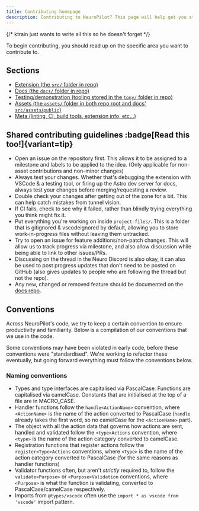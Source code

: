 ```yaml
---
title: Contributing homepage
description: Contributing to NeuroPilot? This page will help get you started!
---
```



{/* ktrain just wants to write all this so he doesn't forget */}

To begin contributing, you should read up on the specific area you want to contribute to.

## Sections

- [Extension (the `src/` folder in repo)](/docs/contributors/extension)
- [Docs (the `docs/` folder in repo)](/docs/contributors/docs)
- [Testing/demonstration (tooling stored in the `tony/` folder in repo)](/docs/contributors/testing)
- [Assets (the `assets/` folder in both repo root and docs' `src/assets`/`public`)](/docs/contributors/assets)
- [Meta (linting, CI, build tools, extension info, etc...)](/docs/contributors/meta)

## Shared contributing guidelines :badge[Read this too!]{variant=tip}

- Open an issue on the repository first. This allows it to be assigned to a milestone and labels to be applied to the idea. (Only applicable for non-asset contributions and non-minor changes)
- Always test your changes. Whether that's debugging the extension with VSCode & a testing tool, or firing up the Astro dev server for docs, always test your changes before merging/requesting a review.
- Double check your changes after getting out of the zone for a bit. This can help catch mistakes from tunnel vision.
- If CI fails, check to see why it failed, rather than blindly trying everything you think might fix it.
- Put everything you're working on inside `project-files/`. This is a folder that is gitignored & vscodeignored by default, allowing you to store work-in-progress files without leaving them untracked.
- Try to open an issue for feature additions/non-patch changes. This will allow us to track progress via milestone, and also allow discussion while being able to link to other issues/PRs.
- Discussing on the thread in the Neuro Discord is also okay, it can also be used to post progress updates that don't need to be posted on GitHub (also gives updates to people who are following the thread but not the repo).
- Any new, changed or removed feature should be documented on the [docs repo](https://github.com/VSC-NeuroPilot/docs).

## Conventions

Across NeuroPilot's code, we try to keep a certain convention to ensure productivity and familiarity.
Below is a compilation of our conventions that we use in the code.

<Aside>

Some conventions may have been violated in early code, before these conventions were "standardised".
We're working to refactor these eventually, but going forward everything must follow the conventions below.

</Aside>

### Naming conventions

- Types and type interfaces are capitalised via PascalCase. Functions are capitalised via camelCase. Constants that are initialised at the top of a file are in MACRO_CASE.
- Handler functions follow the `handle<ActionName>` convention, where `<ActionName>` is the name of the action converted to PascalCase (`handle` already takes the first word, so no camelCase for the `<ActionName>` part).
- The object with all the action data that governs how actions are sent, handled and validated follow the `<type>Actions` convention, where `<type>` is the name of the action category converted to camelCase.
- Registration functions that register actions follow the `register<Type>Actions` conventions, where `<Type>` is the name of the action category converted to PascalCase (for the same reasons as handler functions)
- Validator functions often, but aren't *strictly* required to, follow the `validate<Purpose>` or `<Purpose>Validation` conventions, where `<Purpose>` is what the function is validating, converted to PascalCase/camelCase respectively.
- Imports from `@types/vscode` often use the `import * as vscode from 'vscode'` import pattern.
